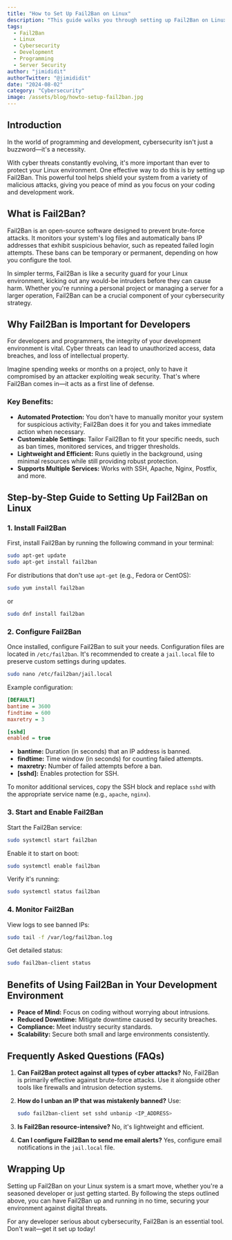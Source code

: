 ```yaml
---
title: "How to Set Up Fail2Ban on Linux"
description: "This guide walks you through setting up Fail2Ban on Linux, offering step-by-step instructions to boost cybersecurity for developers and programmers."
tags:
  - Fail2Ban
  - Linux
  - Cybersecurity
  - Development
  - Programming
  - Server Security
author: "jimididit"
authorTwitter: "@jimididit"
date: "2024-08-02"
category: "Cybersecurity"
image: /assets/blog/howto-setup-fail2ban.jpg
---
```


## Introduction

In the world of programming and development, cybersecurity isn't just a buzzword—it's a necessity.

With cyber threats constantly evolving, it's more important than ever to protect your Linux environment. One effective way to do this is by setting up Fail2Ban. This powerful tool helps shield your system from a variety of malicious attacks, giving you peace of mind as you focus on your coding and development work.

## What is Fail2Ban?

Fail2Ban is an open-source software designed to prevent brute-force attacks. It monitors your system's log files and automatically bans IP addresses that exhibit suspicious behavior, such as repeated failed login attempts. These bans can be temporary or permanent, depending on how you configure the tool.

In simpler terms, Fail2Ban is like a security guard for your Linux environment, kicking out any would-be intruders before they can cause harm. Whether you're running a personal project or managing a server for a larger operation, Fail2Ban can be a crucial component of your cybersecurity strategy.

## Why Fail2Ban is Important for Developers

For developers and programmers, the integrity of your development environment is vital. Cyber threats can lead to unauthorized access, data breaches, and loss of intellectual property.

Imagine spending weeks or months on a project, only to have it compromised by an attacker exploiting weak security. That's where Fail2Ban comes in—it acts as a first line of defense.

### Key Benefits:

- **Automated Protection:** You don't have to manually monitor your system for suspicious activity; Fail2Ban does it for you and takes immediate action when necessary.
- **Customizable Settings:** Tailor Fail2Ban to fit your specific needs, such as ban times, monitored services, and trigger thresholds.
- **Lightweight and Efficient:** Runs quietly in the background, using minimal resources while still providing robust protection.
- **Supports Multiple Services:** Works with SSH, Apache, Nginx, Postfix, and more.

## Step-by-Step Guide to Setting Up Fail2Ban on Linux

### 1. Install Fail2Ban

First, install Fail2Ban by running the following command in your terminal:

```bash
sudo apt-get update
sudo apt-get install fail2ban
```

For distributions that don't use `apt-get` (e.g., Fedora or CentOS):

```bash
sudo yum install fail2ban
```

or

```bash
sudo dnf install fail2ban
```

### 2. Configure Fail2Ban

Once installed, configure Fail2Ban to suit your needs. Configuration files are located in `/etc/fail2ban`. It's recommended to create a `jail.local` file to preserve custom settings during updates.

```bash
sudo nano /etc/fail2ban/jail.local
```

Example configuration:

```ini
[DEFAULT]
bantime = 3600
findtime = 600
maxretry = 3

[sshd]
enabled = true
```

- **bantime:** Duration (in seconds) that an IP address is banned.
- **findtime:** Time window (in seconds) for counting failed attempts.
- **maxretry:** Number of failed attempts before a ban.
- **[sshd]:** Enables protection for SSH.

To monitor additional services, copy the SSH block and replace `sshd` with the appropriate service name (e.g., `apache`, `nginx`).

### 3. Start and Enable Fail2Ban

Start the Fail2Ban service:

```bash
sudo systemctl start fail2ban
```

Enable it to start on boot:

```bash
sudo systemctl enable fail2ban
```

Verify it's running:

```bash
sudo systemctl status fail2ban
```

### 4. Monitor Fail2Ban

View logs to see banned IPs:

```bash
sudo tail -f /var/log/fail2ban.log
```

Get detailed status:

```bash
sudo fail2ban-client status
```

## Benefits of Using Fail2Ban in Your Development Environment

- **Peace of Mind:** Focus on coding without worrying about intrusions.
- **Reduced Downtime:** Mitigate downtime caused by security breaches.
- **Compliance:** Meet industry security standards.
- **Scalability:** Secure both small and large environments consistently.

## Frequently Asked Questions (FAQs)

1. **Can Fail2Ban protect against all types of cyber attacks?**
   No, Fail2Ban is primarily effective against brute-force attacks. Use it alongside other tools like firewalls and intrusion detection systems.

2. **How do I unban an IP that was mistakenly banned?**
   Use:

   ```bash
   sudo fail2ban-client set sshd unbanip <IP_ADDRESS>
   ```

3. **Is Fail2Ban resource-intensive?**
   No, it's lightweight and efficient.

4. **Can I configure Fail2Ban to send me email alerts?**
   Yes, configure email notifications in the `jail.local` file.

## Wrapping Up

Setting up Fail2Ban on your Linux system is a smart move, whether you're a seasoned developer or just getting started. By following the steps outlined above, you can have Fail2Ban up and running in no time, securing your environment against digital threats.

For any developer serious about cybersecurity, Fail2Ban is an essential tool. Don't wait—get it set up today!
